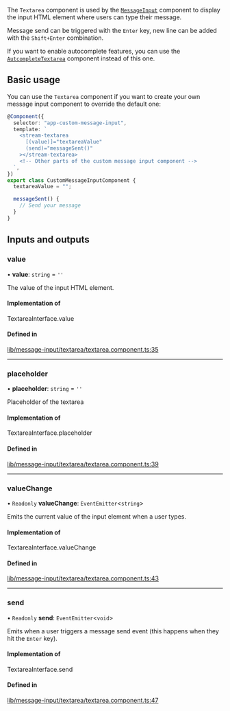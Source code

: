 The `Textarea` component is used by the [`MessageInput`](./MessageInputComponent.mdx) component to display the input HTML element where users can type their message.

Message send can be triggered with the `Enter` key, new line can be added with the `Shift+Enter` combination.

If you want to enable autocomplete features, you can use the [`AutcompleteTextarea`](./AutocompleteTextareaComponent.mdx) component instead of this one.

## Basic usage

You can use the `Textarea` component if you want to create your own message input component to override the default one:

```typescript
@Component({
  selector: "app-custom-message-input",
  template: `
    <stream-textarea
      [(value)]="textareaValue"
      (send)="messageSent()"
    ></stream-textarea>
    <!-- Other parts of the custom message input component -->
  `,
})
export class CustomMessageInputComponent {
  textareaValue = "";

  messageSent() {
    // Send your message
  }
}
```

[//]: # "Start of generated content"
## Inputs and outputs 


### value

• **value**: `string` = `''`

The value of the input HTML element.

#### Implementation of

TextareaInterface.value

#### Defined in

[lib/message-input/textarea/textarea.component.ts:35](https://github.com/GetStream/stream-chat-angular/blob/7d9018e/projects/stream-chat-angular/src/lib/message-input/textarea/textarea.component.ts#L35)

___

### placeholder

• **placeholder**: `string` = `''`

Placeholder of the textarea

#### Implementation of

TextareaInterface.placeholder

#### Defined in

[lib/message-input/textarea/textarea.component.ts:39](https://github.com/GetStream/stream-chat-angular/blob/7d9018e/projects/stream-chat-angular/src/lib/message-input/textarea/textarea.component.ts#L39)

___

### valueChange

• `Readonly` **valueChange**: `EventEmitter`<`string`\>

Emits the current value of the input element when a user types.

#### Implementation of

TextareaInterface.valueChange

#### Defined in

[lib/message-input/textarea/textarea.component.ts:43](https://github.com/GetStream/stream-chat-angular/blob/7d9018e/projects/stream-chat-angular/src/lib/message-input/textarea/textarea.component.ts#L43)

___

### send

• `Readonly` **send**: `EventEmitter`<`void`\>

Emits when a user triggers a message send event (this happens when they hit the `Enter` key).

#### Implementation of

TextareaInterface.send

#### Defined in

[lib/message-input/textarea/textarea.component.ts:47](https://github.com/GetStream/stream-chat-angular/blob/7d9018e/projects/stream-chat-angular/src/lib/message-input/textarea/textarea.component.ts#L47)

[//]: # "End of generated content"
